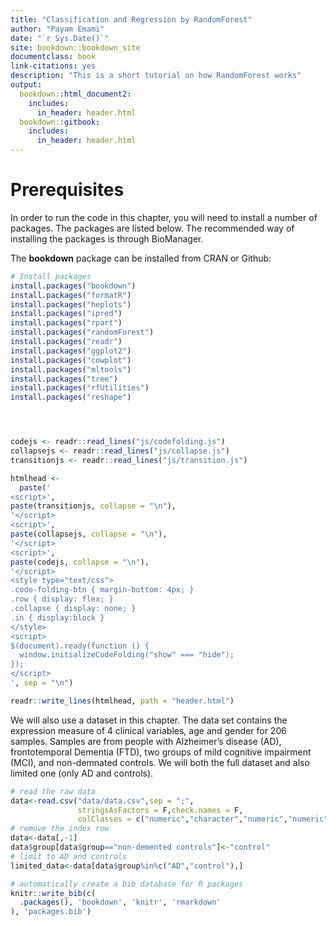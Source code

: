 ```yaml
--- 
title: "Classification and Regression by RandomForest"
author: "Payam Emami"
date: "`r Sys.Date()`"
site: bookdown::bookdown_site
documentclass: book
link-citations: yes
description: "This is a short tutorial on how RandomForest works"
output:
  bookdown::html_document2:
    includes:
      in_header: header.html
  bookdown::gitbook:
    includes:
      in_header: header.html
---
```


# Prerequisites

In order to run the code in this chapter, you will need to install a number of packages. The packages are listed below. The recommended way of installing the packages is through BioManager. 

The **bookdown** package can be installed from CRAN or Github:

```r

# Install packages
install.packages("bookdown")
install.packages("formatR")
install.packages("heplots")
install.packages("ipred")
install.packages("rpart")
install.packages("randomForest")
install.packages("readr")
install.packages("ggplot2")
install.packages("cowplot")
install.packages("mltools")
install.packages("tree")
install.packages("rfUtilities")
install.packages("reshape")





```

```r
codejs <- readr::read_lines("js/codefolding.js")
collapsejs <- readr::read_lines("js/collapse.js")
transitionjs <- readr::read_lines("js/transition.js")

htmlhead <- 
  paste('
<script>',
paste(transitionjs, collapse = "\n"),
'</script>
<script>',
paste(collapsejs, collapse = "\n"),
'</script>
<script>',
paste(codejs, collapse = "\n"),
'</script>
<style type="text/css">
.code-folding-btn { margin-bottom: 4px; }
.row { display: flex; }
.collapse { display: none; }
.in { display:block }
</style>
<script>
$(document).ready(function () {
  window.initializeCodeFolding("show" === "hide");
});
</script>
', sep = "\n")

readr::write_lines(htmlhead, path = "header.html")
```


We will also use a dataset in this chapter. The data set contains the expression measure of 4 clinical variables, age and gender for 206 samples. Samples are from people with Alzheimer's disease (AD), frontotemporal Dementia (FTD), two groups of mild cognitive impairment (MCI), and non-demnated controls. We will both the full dataset and also limited one (only AD and controls). 

```r
# read the raw data
data<-read.csv("data/data.csv",sep = ";",
               stringsAsFactors = F,check.names = F,
               colClasses = c("numeric","character","numeric","numeric","numeric","numeric","numeric","character"))
# remove the index row
data<-data[,-1]
data$group[data$group=="non-demented controls"]<-"control"
# limit to AD and controls
limited_data<-data[data$group%in%c("AD","control"),]


```


```r
# automatically create a bib database for R packages
knitr::write_bib(c(
  .packages(), 'bookdown', 'knitr', 'rmarkdown'
), 'packages.bib')
```


